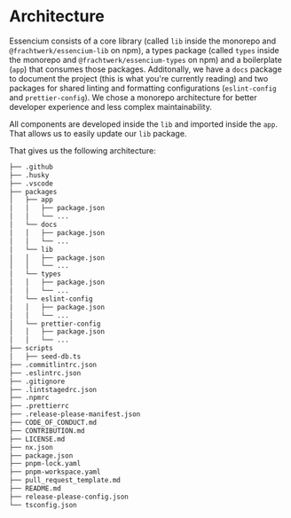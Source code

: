 # Architecture

Essencium consists of a core library (called `lib` inside the monorepo and `@frachtwerk/essencium-lib` on npm), a types
package (called `types` inside the monorepo and `@frachtwerk/essencium-types` on npm) and a boilerplate (`app`) that
consumes those packages. Additonally, we have a `docs` package to document the project (this is what you're currently
reading) and two packages for shared linting and formatting configurations (`eslint-config` and `prettier-config`). We chose a monorepo architecture for better developer experience and less complex maintainability.

All components are developed inside the `lib` and imported inside the `app`. That allows us to easily update our `lib`
package.

That gives us the following architecture:

```txt
├── .github
├── .husky
├── .vscode
├── packages
│   ├── app
│   │   ├── package.json
│   │   └── ...
│   └── docs
│   │   ├── package.json
│   │   └── ...
│   └── lib
│   │   ├── package.json
│   │   └── ...
│   └── types
│   │   ├── package.json
│   │   └── ...
│   └── eslint-config
│   │   ├── package.json
│   │   └── ...
│   └── prettier-config
│   │   ├── package.json
│   │   └── ...
├── scripts
│   ├── seed-db.ts
├── .commitlintrc.json
├── .eslintrc.json
├── .gitignore
├── .lintstagedrc.json
├── .npmrc
├── .prettierrc
├── .release-please-manifest.json
├── CODE_OF_CONDUCT.md
├── CONTRIBUTION.md
├── LICENSE.md
├── nx.json
├── package.json
├── pnpm-lock.yaml
├── pnpm-workspace.yaml
├── pull_request_template.md
├── README.md
├── release-please-config.json
└── tsconfig.json
```
